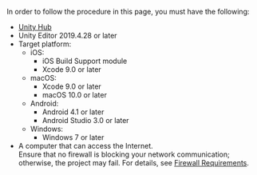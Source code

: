 <PlatformWrapper platform="unity">

In order to follow the procedure in this page, you must have the following:

- [Unity Hub](https://unity.com/download)
- Unity Editor 2019.4.28 or later 
- Target platform:
  - iOS:
    - iOS Build Support module
    - Xcode 9.0 or later
  - macOS:
    - Xcode 9.0 or later
    - macOS 10.0 or later
  - Android:
    - Android 4.1 or later
    - Android Studio 3.0 or later
  - Windows:
    - Windows 7 or later
- A computer that can access the Internet.  
Ensure that no firewall is blocking your network communication; otherwise, the project may fail. For details, see [Firewall Requirements](../reference/firewall).

</PlatformWrapper>